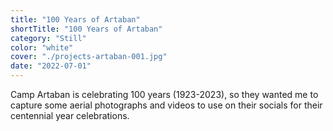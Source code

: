 ```yaml
---
title: "100 Years of Artaban"
shortTitle: "100 Years of Artaban"
category: "Still"
color: "white"
cover: "./projects-artaban-001.jpg"
date: "2022-07-01"
---
```


Camp Artaban is celebrating 100 years (1923-2023), so they wanted me to capture some aerial photographs and videos to use on their socials for their centennial year celebrations.
